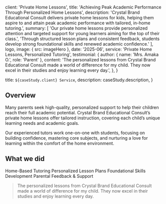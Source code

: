 
  client: 'Private Home Lessons',
  title: 'Achieving Peak Academic Performance Through Personalized Home Lessons',
  description:
    'Crystal Brand Educational Consult delivers private home lessons for kids, helping them aspire to and attain peak academic performance with tailored, in-home tutoring.',
  summary: [
    'Our private home lessons provide personalized attention and targeted support for young learners aiming for the top of their class.',
    'Through structured lesson plans and consistent feedback, students develop strong foundational skills and renewed academic confidence.'
  ],
  logo,
  image: { src: imageHero },
  date: '2025-06',
  service: 'Private Home Lessons, Personalized Tutoring',
  testimonial: {
    author: { name: 'Mrs. Amaka O.', role: 'Parent' },
    content:
      'The personalized lessons from Crystal Brand Educational Consult made a world of difference for my child. They now excel in their studies and enjoy learning every day.',
  },
}

  title: `${caseStudy.client} Service`,
  description: caseStudy.description,
}

## Overview

Many parents seek high-quality, personalized support to help their children reach their full academic potential. Crystal Brand Educational Consult’s private home lessons offer tailored instruction, covering each child’s unique learning needs and academic goals.

Our experienced tutors work one-on-one with students, focusing on building confidence, mastering core subjects, and nurturing a love for learning within the comfort of the home environment.

## What we did

<TagList>
  <TagListItem>Home-Based Tutoring</TagListItem>
  <TagListItem>Personalized Lesson Plans</TagListItem>
  <TagListItem>Foundational Skills Development</TagListItem>
  <TagListItem>Parental Feedback & Support</TagListItem>
</TagList>

<Blockquote
  author={{ name: 'Mrs. Amaka O.', role: 'Parent' }}
  image={{ src: imageStudent }}
>
  The personalized lessons from Crystal Brand Educational Consult made a world of difference for my child. They now excel in their studies and enjoy learning every day.
</Blockquote>

<StatList>
  <StatListItem value="90%" label="Improvement in grades" />
  <StatListItem value="4x" label="Student engagement" />
  <StatListItem value="100%" label="Parental satisfaction" />
  <StatListItem value="Top 10%" label="Class standing" />
</StatList>
